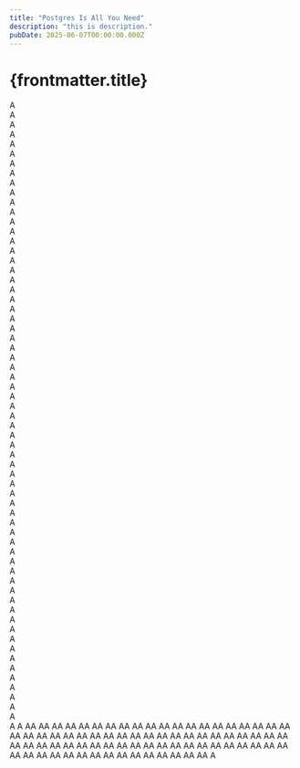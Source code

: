 ```yaml
---
title: "Postgres Is All You Need"
description: "this is description."
pubDate: 2025-06-07T00:00:00.000Z
---
```


# {frontmatter.title}

A  
A  
A  
A  
A  
A  
A  
A  
A  
A  
A  
A  
A  
A  
A  
A  
A  
A  
A  
A  
A  
A  
A  
A  
A  
A  
A  
A  
A  
A  
A  
A  
A  
A  
A  
A  
A  
A  
A  
A  
A  
A  
A  
A  
A  
A  
A  
A  
A  
A  
A  
A  
A  
A  
A  
A  
A  
A  
A  
A  
A  
A  
A  
A  
A
A
AA
AA
AA
AA
AA
AA
AA
AA
AA
AA
AA
AA
AA
AA
AA
AA
AA
AA
AA
AA
AA
AA
AA
AA
AA
AA
AA
AA
AA
AA
AA
AA
AA
AA
AA
AA
AA
AA
AA
AA
AA
AA
AA
AA
AA
AA
AA
AA
AA
AA
AA
AA
AA
AA
AA
AA
AA
AA
AA
AA
AA
AA
AA
AA
AA
AA
AA
AA
AA
AA
AA
AA
AA
AA
AA
AA
AA
A